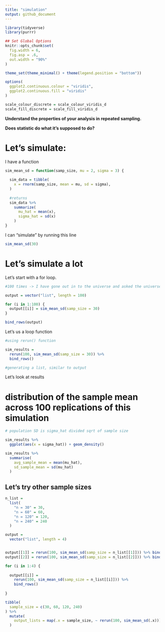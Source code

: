 ```yaml
---
title: "simulation"
output: github_document
---
```


```r
library(tidyverse)
library(purrr)

## Set Global Options 
knitr::opts_chunk$set(
  fig.width = 6,
  fig.asp = .6, 
  out.width = "90%"
)

theme_set(theme_minimal() + theme(legend.position = "bottom"))

options(
  ggplot2.continuous.colour = "viridis",
  ggplot2.continuous.fill = "viridis"
)

scale_colour_discrete = scale_colour_viridis_d
scale_fill_discrete = scale_fill_viridis_d
```


**Understand the properties of your analysis in repeated sampling.**

**Does statistic do what it's supposed to do?**


# Let's simulate:

I have a function 

```r
sim_mean_sd = function(samp_size, mu = 2, sigma = 3) {
  
  sim_data = tibble(
    x = rnorm(samp_size, mean = mu, sd = sigma),
  )
  
  #returns 
  sim_data %>% 
    summarize(
      mu_hat = mean(x),
      sigma_hat = sd(x)
    )
}
```

I can "simulate" by running this line 

```r
sim_mean_sd(30)
```


# Let's simulate a lot

Let's start with a for loop.

```r

#100 times -> I have gone out in to the universe and asked the universe to give me a sample size 30, with a true mean 3 and true standard deviation 40, from a normal distribution 

output = vector("list", length = 100)

for (i in 1:100) {
  output[[i]] = sim_mean_sd(samp_size = 30)
}

bind_rows(output)
```


Let's us a loop function

```r

#using rerun() function

sim_results =
  rerun(100, sim_mean_sd(samp_size = 30)) %>%
  bind_rows()

#generating a list, similar to output 
```


Let's look at results

# distribution of the sample mean across 100 replications of this simulation 
```r

# population SD is sigma_hat divided sqrt of sample size 

sim_results %>%
  ggplot(aes(x = sigma_hat)) + geom_density()

sim_results %>%
  summarise(
    avg_sample_mean = mean(mu_hat),
    sd_sample_mean = sd(mu_hat)
  )
```



## Let's try other sample sizes

```r
n_list = 
  list(
    "n = 30" = 30,
    "n = 60" = 60,
    "n = 120" = 120,
    "n = 240" = 240
  )

output = 
  vector("list", length = 4)


output[[1]] = rerun(100, sim_mean_sd(samp_size = n_list[[1]])) %>% bind_rows()
output[[2]] = rerun(100, sim_mean_sd(samp_size = n_list[[2]])) %>% bind_rows()
```



```r
for (i in 1:4) {
  
  output[[i]] =
    rerun(100, sim_mean_sd(samp_size = n_list[[i]])) %>% 
    bind_rows()
  
}
```



```r
tibble(
  sample_size = c(30, 60, 120, 240)
) %>% 
  mutate(
    output_lists = map(.x = sample_size, ~ rerun(100, sim_mean_sd(.x)))
  )
```



